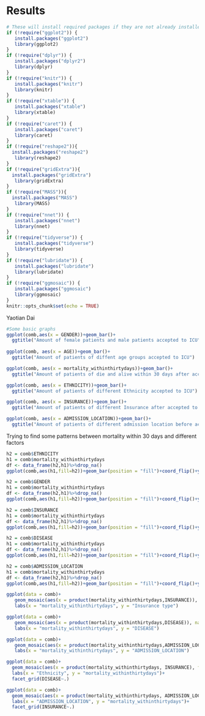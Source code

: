 # Results
```r
# These will install required packages if they are not already installed
if (!require("ggplot2")) {
   install.packages("ggplot2")
   library(ggplot2)
}
if (!require("dplyr")) {
   install.packages("dplyr2")
   library(dplyr)
}
if (!require("knitr")) {
   install.packages("knitr")
   library(knitr)
}
if (!require("xtable")) {
   install.packages("xtable")
   library(xtable)
}
if (!require("caret")) {
   install.packages("caret")
   library(caret)
}
if (!require("reshape2")){
  install.packages("reshape2")
   library(reshape2)
} 
if (!require("gridExtra")){
  install.packages("gridExtra")
   library(gridExtra)
} 
if (!require("MASS")){
  install.packages("MASS")
   library(MASS)
} 
if (!require("nnet")) {
   install.packages("nnet")
   library(nnet)
}
if (!require("tidyverse")) {
   install.packages("tidyverse")
   library(tidyverse)
}
if (!require("lubridate")) {
   install.packages("lubridate")
   library(lubridate)
}
if (!require("ggmosaic")) {
   install.packages("ggmosaic")
   library(ggmosaic)
}
knitr::opts_chunk$set(echo = TRUE)
```




Yaotian Dai
```r
#Some basic graphs
ggplot(comb,aes(x = GENDER))+geom_bar()+
  ggtitle("Amount of female patients and male patients accepted to ICU")
  
ggplot(comb, aes(x = AGE))+geom_bar()+
  ggtitle("Amount of patients of diffent age groups accepted to ICU")

ggplot(comb, aes(x = mortality_withinthirtydays))+geom_bar()+
  ggtitle("Amount of patients of die and alive within 30 days after accepted to ICU")

ggplot(comb, aes(x = ETHNICITY))+geom_bar()+
  ggtitle("Amount of patients of different Ethnicity accepted to ICU")

ggplot(comb, aes(x = INSURANCE))+geom_bar()+
  ggtitle("Amount of patients of different Insurance after accepted to ICU")

ggplot(comb, aes(x = ADMISSION_LOCATION))+geom_bar()+
  ggtitle("Amount of patients of different admission location before accepted to ICU")
```


Trying to find some patterns between mortality within 30 days and different factors
```r
h2 = comb$ETHNICITY
h1 = comb$mortality_withinthirtydays
df <- data_frame(h2,h1)%>%drop_na()
ggplot(comb,aes(h1,fill=h2))+geom_bar(position = "fill")+coord_flip()+ylab("Percentage")+xlab("die within 30 days")+theme(legend.position="right")+theme(legend.title = element_blank())+ggtitle("Percentage of patients divided by Ethnicity  ")+theme(plot.title = element_text(hjust = 0.5))

h2 = comb$GENDER
h1 = comb$mortality_withinthirtydays
df <- data_frame(h2,h1)%>%drop_na()
ggplot(comb,aes(h1,fill=h2))+geom_bar(position = "fill")+coord_flip()+ylab("Percentage")+xlab("die within 30 days")+theme(legend.position="right")+theme(legend.title = element_blank())+ggtitle("Percentage of patients die and alive within 30 days divided by Gender")+theme(plot.title = element_text(hjust = 0.5))

h2 = comb$INSURANCE
h1 = comb$mortality_withinthirtydays
df <- data_frame(h2,h1)%>%drop_na()
ggplot(comb,aes(h1,fill=h2))+geom_bar(position = "fill")+coord_flip()+ylab("Percentage")+xlab("die within 30 days")+theme(legend.position="right")+theme(legend.title = element_blank())+ggtitle("Percentage of patients die and alive within 30 days divided by Insurance type")+theme(plot.title = element_text(hjust = 0.5))

h2 = comb$DISEASE
h1 = comb$mortality_withinthirtydays
df <- data_frame(h2,h1)%>%drop_na()
ggplot(comb,aes(h1,fill=h2))+geom_bar(position = "fill")+coord_flip()+ylab("Percentage")+xlab("die within 30 days")+theme(legend.position="right")+theme(legend.title = element_blank())+ggtitle("Percentage of patients die and alive within 30 days divided by Disease type")+theme(plot.title = element_text(hjust = 0.5))

h2 = comb$ADMISSION_LOCATION
h1 = comb$mortality_withinthirtydays
df <- data_frame(h2,h1)%>%drop_na()
ggplot(comb,aes(h1,fill=h2))+geom_bar(position = "fill")+coord_flip()+ylab("Percentage")+xlab("die within 30 days")+theme(legend.position="right")+theme(legend.title = element_blank())+ggtitle("Percentage of patients die and alive within 30 days divided by differenct Admission Location")+theme(plot.title = element_text(hjust = 0.5))

```

```r
ggplot(data = comb)+
   geom_mosaic(aes(x = product(mortality_withinthirtydays,INSURANCE)), na.rm = TRUE)+
   labs(x = "mortality_withinthirtydays", y = "Insurance type")

ggplot(data = comb)+
   geom_mosaic(aes(x = product(mortality_withinthirtydays,DISEASE)), na.rm = TRUE)+
   labs(x = "mortality_withinthirtydays", y = "DISEASE")

ggplot(data = comb)+
   geom_mosaic(aes(x = product(mortality_withinthirtydays,ADMISSION_LOCATION)), na.rm = TRUE)+
   labs(x = "mortality_withinthirtydays", y = "ADMISSION_LOCATION")

ggplot(data = comb)+
  geom_mosaic(aes(x = product(mortality_withinthirtydays, INSURANCE), fill= mortality_withinthirtydays), na.rm = TRUE)+
  labs(x = "Ethnicity", y = "mortality_withinthirtydays")+
  facet_grid(DISEASE~.)

ggplot(data = comb)+
  geom_mosaic(aes(x = product(mortality_withinthirtydays, ADMISSION_LOCATION), fill= mortality_withinthirtydays), na.rm = TRUE)+
  labs(x = "ADMISSION_LOCATION", y = "mortality_withinthirtydays")+
  facet_grid(INSURANCE~.)

```